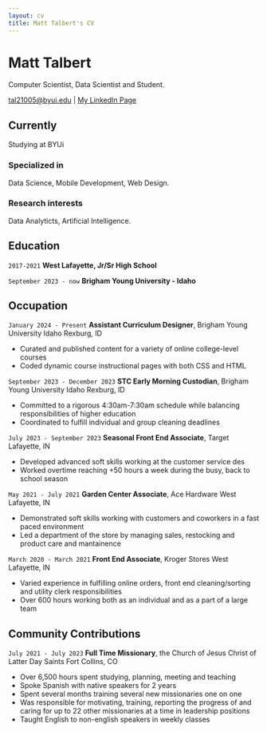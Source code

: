 ```yaml
---
layout: cv
title: Matt Talbert's CV
---
```

# Matt Talbert
Computer Scientist, Data Scientist and Student.

<div id="webaddress">
<a href="tal21005@byui.edu">tal21005@byui.edu</a>
| <a href="https://www.linkedin.com/in/matthew-t-6a5b34285/">My LinkedIn Page</a>
</div>


## Currently

Studying at BYUi

### Specialized in

Data Science, Mobile Development, Web Design.


### Research interests

Data Analyticts, Artificial Intelligence.


## Education

`2017-2021`
__West Lafayette, Jr/Sr High School__

`September 2023 - now`
__Brigham Young University - Idaho__
<!-- 
## Awards

`2012`
President, *Royal Society*, London, UK

Associate, *French Academy of Science*, Paris, France



## Publications

A list is also available [online](http://scholar.google.co.uk/citations?user=LTOTl0YAAAAJ)

### Journals

`1669`
Newton Sir I, De analysi per æquationes numero terminorum infinitas. 

`1669`
Lectiones opticæ.

etc. etc. etc.

### Patents

`2012`
Infinitesimal calculus for solutions to physics problems, [SMBC](http://www.techdirt.com/articles/20121011/09312820678/if-patents-had-been-around-time-newton.shtml) patent 001 -->


## Occupation

`January 2024 - Present`
__Assistant Curriculum Designer__, Brigham Young University Idaho
Rexburg, ID

- Curated and published content for a variety of online college-level courses
- Coded dynamic course instructional pages with both CSS and HTML

`September 2023 - December 2023`
__STC Early Morning Custodian__, Brigham Young University Idaho
Rexburg, ID

- Committed to a rigorous 4:30am-7:30am schedule while balancing responsibilities of higher education
-  Coordinated to fulfill individual and group cleaning deadlines

`July 2023 - September 2023`
__Seasonal Front End Associate__, Target
Lafayette, IN

- Developed advanced soft skills working at the customer service des
- Worked overtime reaching +50 hours a week during the busy, back to school season

`May 2021 - July 2021`
__Garden Center Associate__, Ace Hardware
West Lafayette, IN

- Demonstrated soft skills working with customers and coworkers in a fast paced environment
- Led a department of the store by managing sales, restocking and product care and mantainence

`March 2020 - March 2021`
__Front End Associate__, Kroger Stores
West Lafayette, IN

- Varied experience in fulfilling online orders, front end cleaning/sorting and utility clerk responsibilities
- Over 600 hours working both as an individual and as a part of a large team

## Community Contributions

`July 2021 - July 2023`
__Full Time Missionary__, the Church of Jesus Christ of Latter Day Saints
Fort Collins, CO

- Over 6,500 hours spent studying, planning, meeting and teaching
- Spoke Spanish with native speakers for 2 years
- Spent several months training several new missionaries one on one 
- Was responsible for motivating, training, reporting the progress of and caring for up to 22 other missionaries at a 
time in leadership positions
- Taught English to non-english speakers in weekly classes

<!-- ### Footer

Last updated: May 2013 -->